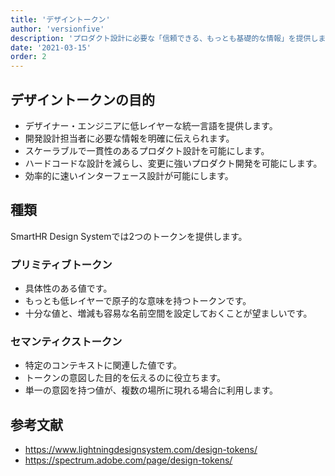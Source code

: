 ```yaml
---
title: 'デザイントークン'
author: 'versionfive'
description: 'プロダクト設計に必要な「信頼できる、もっとも基礎的な情報」を提供します。'
date: '2021-03-15'
order: 2
---
```


## デザイントークンの目的
- デザイナー・エンジニアに低レイヤーな統一言語を提供します。
- 開発設計担当者に必要な情報を明確に伝えられます。
- スケーラブルで一貫性のあるプロダクト設計を可能にします。
- ハードコードな設計を減らし、変更に強いプロダクト開発を可能にします。
- 効率的に速いインターフェース設計が可能にします。

## 種類
SmartHR Design Systemでは2つのトークンを提供します。

### プリミティブトークン
- 具体性のある値です。
- もっとも低レイヤーで原子的な意味を持つトークンです。
- 十分な値と、増減も容易な名前空間を設定しておくことが望ましいです。

### セマンティクストークン
- 特定のコンテキストに関連した値です。
- トークンの意図した目的を伝えるのに役立ちます。
- 単一の意図を持つ値が、複数の場所に現れる場合に利用します。

## 参考文献
- https://www.lightningdesignsystem.com/design-tokens/
- https://spectrum.adobe.com/page/design-tokens/
